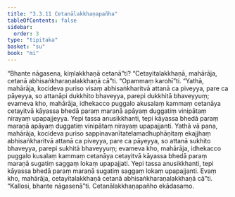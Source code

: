 ```yaml
---
title: "3.3.11 Cetanālakkhaṇapañha"
tableOfContents: false
sidebar:
  order: 3
type: "tipitaka"
basket: "su"
book: "mi"
---
```



<DynamicBreadcrumb />

<Division number="59" book="mi">

<Paragraph number="296" book="mi">
“Bhante nāgasena, kiṃlakkhaṇā cetanā”ti? “Cetayitalakkhaṇā, mahārāja, cetanā abhisaṅkharaṇalakkhaṇā cā”ti.
</Paragraph>

<Paragraph number="297" book="mi">
“Opammaṃ karohī”ti. “Yathā, mahārāja, kocideva puriso visaṃ abhisaṅkharitvā attanā ca piveyya, pare ca pāyeyya, so attanāpi dukkhito bhaveyya, parepi dukkhitā bhaveyyuṃ; evameva kho, mahārāja, idhekacco puggalo akusalaṃ kammaṃ cetanāya cetayitvā kāyassa bhedā paraṃ maraṇā apāyaṃ duggatiṃ vinipātaṃ nirayaṃ upapajjeyya. Yepi tassa anusikkhanti, tepi kāyassa bhedā paraṃ maraṇā apāyaṃ duggatiṃ vinipātaṃ nirayaṃ upapajjanti.
</Paragraph>

<Paragraph number="298" book="mi">
Yathā vā pana, mahārāja, kocideva puriso sappinavanītatelamadhuphāṇitaṃ ekajjhaṃ abhisaṅkharitvā attanā ca piveyya, pare ca pāyeyya, so attanā sukhito bhaveyya, parepi sukhitā bhaveyyuṃ; evameva kho, mahārāja, idhekacco puggalo kusalaṃ kammaṃ cetanāya cetayitvā kāyassa bhedā paraṃ maraṇā sugatiṃ saggaṃ lokaṃ upapajjati. Yepi tassa anusikkhanti, tepi kāyassa bhedā paraṃ maraṇā sugatiṃ saggaṃ lokaṃ upapajjanti. Evaṃ kho, mahārāja, cetayitalakkhaṇā cetanā abhisaṅkharaṇalakkhaṇā cā”ti.
</Paragraph>

<Paragraph number="299" book="mi">
“Kallosi, bhante nāgasenā”ti.

</Paragraph>
</Division>

<Paragraph number="300" type="center" book="mi">
Cetanālakkhaṇapañho ekādasamo.
</Paragraph>